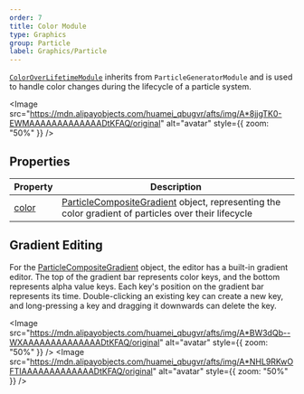 ```yaml
---
order: 7
title: Color Module
type: Graphics
group: Particle
label: Graphics/Particle
---
```


[`ColorOverLifetimeModule`](/apis/core/#ColorOverLifetimeModule) inherits from `ParticleGeneratorModule` and is used to handle color changes during the lifecycle of a particle system.

<Image src="https://mdn.alipayobjects.com/huamei_qbugvr/afts/img/A*8jjgTK0-EWMAAAAAAAAAAAAADtKFAQ/original" alt="avatar" style={{ zoom: "50%" }} />

## Properties

| Property                                              | Description                                                                                                     |
| ------------------------------------------------- | -------------------------------------------------------------------------------------------------------- |
| [color](/apis/core/#ColorOverLifetimeModule-color) | [ParticleCompositeGradient](/apis/core/#ParticleCompositeGradient) object, representing the color gradient of particles over their lifecycle |

## Gradient Editing

For the [ParticleCompositeGradient](/apis/core/#ParticleCompositeGradient) object, the editor has a built-in gradient editor. The top of the gradient bar represents color keys, and the bottom represents alpha value keys. Each key's position on the gradient bar represents its time. Double-clicking an existing key can create a new key, and long-pressing a key and dragging it downwards can delete the key.

<Image src="https://mdn.alipayobjects.com/huamei_qbugvr/afts/img/A*BW3dQb--WXAAAAAAAAAAAAAADtKFAQ/original" alt="avatar" style={{ zoom: "50%" }} /> <Image src="https://mdn.alipayobjects.com/huamei_qbugvr/afts/img/A*NHL9RKwOFTIAAAAAAAAAAAAADtKFAQ/original" alt="avatar" style={{ zoom: "50%" }} />
